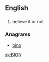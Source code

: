 ==English==

==={{initialism-old|en}}===
{{head|en}}

# believe it or not

===Anagrams===
* [[bino#English|bino]] 

[[sk:BION]]
